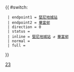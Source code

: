 {{ #switch: {{{format|}}}
  | endpoint1 = [[堅尼地城站]]
  | endpoint2 = [[華富邨]]
  | direction = 0
  | status = 
  | inline = [[堅尼地城站]] ↺ [[華富邨]]
  | normal =
  | full =
}}<noinclude>[[Category:港島專線小巴路線模板|23]]</noinclude>